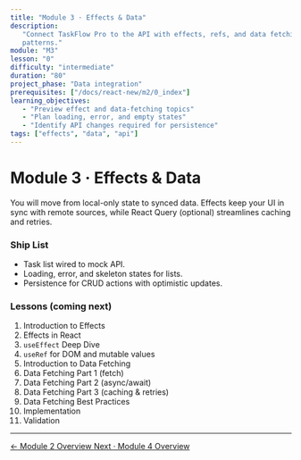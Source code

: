 ```yaml
---
title: "Module 3 · Effects & Data"
description:
   "Connect TaskFlow Pro to the API with effects, refs, and data fetching
   patterns."
module: "M3"
lesson: "0"
difficulty: "intermediate"
duration: "80"
project_phase: "Data integration"
prerequisites: ["/docs/react-new/m2/0_index"]
learning_objectives:
   - "Preview effect and data-fetching topics"
   - "Plan loading, error, and empty states"
   - "Identify API changes required for persistence"
tags: ["effects", "data", "api"]
---
```


# Module 3 · Effects & Data

You will move from local-only state to synced data. Effects keep your UI in sync
with remote sources, while React Query (optional) streamlines caching and
retries.

### Ship List

-  Task list wired to mock API.
-  Loading, error, and skeleton states for lists.
-  Persistence for CRUD actions with optimistic updates.

### Lessons (coming next)

1. Introduction to Effects
2. Effects in React
3. `useEffect` Deep Dive
4. `useRef` for DOM and mutable values
5. Introduction to Data Fetching
6. Data Fetching Part 1 (fetch)
7. Data Fetching Part 2 (async/await)
8. Data Fetching Part 3 (caching & retries)
9. Data Fetching Best Practices
10.   Implementation
11.   Validation

---

<div className='mt-8 flex justify-between'>
   <a
      href='/docs/react-new/m2/0_index'
      className='text-sm font-medium text-muted-foreground hover:text-foreground'
   >
      ← Module 2 Overview
   </a>
   <a
      href='/docs/react-new/m4/0_index'
      className='text-sm font-medium text-primary hover:text-primary/80'
   >
      Next · Module 4 Overview
   </a>
</div>
